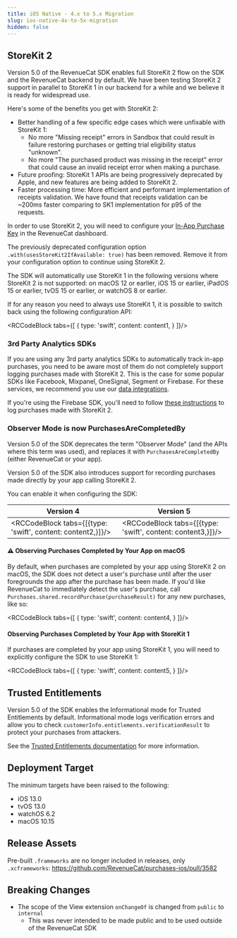```yaml
---
title: iOS Native - 4.x to 5.x Migration
slug: ios-native-4x-to-5x-migration
hidden: false
---
```


## StoreKit 2

Version 5.0 of the RevenueCat SDK enables full StoreKit 2 flow on the SDK and the RevenueCat backend by default. We have been testing StoreKit 2 support in parallel to StoreKit 1 in our backend for a while and we believe it is ready for widespread use.

Here's some of the benefits you get with StoreKit 2:
- Better handling of a few specific edge cases which were unfixable with StoreKit 1:
    - No more "Missing receipt" errors in Sandbox that could result in failure restoring purchases or getting trial eligibility status "unknown".
    - No more "The purchased product was missing in the receipt" error that could cause an invalid receipt error when making a purchase.
- Future proofing: StoreKit 1 APIs are being progressively deprecated by Apple, and new features are being added to StoreKit 2.
- Faster processing time: More efficient and performant implementation of receipts validation. We have found that receipts validation can be ~200ms faster comparing to SK1 implementation for p95 of the requests.

In order to use StoreKit 2, you will need to configure your [In-App Purchase Key](/service-credentials/itunesconnect-app-specific-shared-secret/in-app-purchase-key-configuration) in the RevenueCat dashboard.

The previously deprecated configuration option `.with(usesStoreKit2IfAvailable: true)` has been removed. Remove it from your configuration option to continue using StoreKit 2.

The SDK will automatically use StoreKit 1 in the following versions where StoreKit 2 is not supported: on macOS 12 or earlier, iOS 15 or earlier, iPadOS 15 or earlier, tvOS 15 or earlier, or watchOS 8 or earlier.

If for any reason you need to always use StoreKit 1, it is possible to switch back using the following configuration API:


<RCCodeBlock tabs={[
    {
        type: 'swift',
        content: content1,
    }
]}/>

### 3rd Party Analytics SDKs

If you are using any 3rd party analytics SDKs to automatically track in-app purchases, you need to be aware most of them do not completely support logging purchases made with StoreKit 2. This is the case for some popular SDKs like Facebook, Mixpanel, OneSignal, Segment or Firebase. For these services, we recommend you use our [data integrations](/integrations/integrations).

If you're using the Firebase SDK, you'll need to follow [these instructions](https://firebase.google.com/docs/analytics/measure-in-app-purchases#swift) to log purchases made with StoreKit 2.

### Observer Mode is now PurchasesAreCompletedBy

Version 5.0 of the SDK  deprecates the term "Observer Mode" (and the APIs where this term was used), and replaces it
with `PurchasesAreCompletedBy` (either RevenueCat or your app).

Version 5.0 of the SDK also introduces support for recording purchases made directly by your app calling StoreKit 2. 

You can enable it when configuring the SDK:


| Version 4 | Version 5 |
|------------|------------|
| <RCCodeBlock tabs={[{type: 'swift', content: content2,}]}/> | <RCCodeBlock tabs={[{type: 'swift', content: content3,}]}/> |

#### ⚠️ Observing Purchases Completed by Your App on macOS

By default, when purchases are completed by your app using StoreKit 2 on macOS, the SDK does not detect a user's purchase until after the user foregrounds the app after the purchase has been made. If you'd like RevenueCat to immediately detect the user's purchase, call `Purchases.shared.recordPurchase(purchaseResult)` for any new purchases, like so:


<RCCodeBlock tabs={[
    {
        type: 'swift',
        content: content4,
    }
]}/>

#### Observing Purchases Completed by Your App with StoreKit 1

If purchases are completed by your app using StoreKit 1, you will need to explicitly configure the SDK to use StoreKit 1:


<RCCodeBlock tabs={[
    {
        type: 'swift',
        content: content5,
    }
]}/>

## Trusted Entitlements

Version 5.0 of the SDK enables the Informational mode for Trusted Entitlements by default.
Informational mode logs verification errors and allow you to check `customerInfo.entitlements.verificationResult` to protect your purchases from attackers.

See the [Trusted Entitlements documentation](/customers/trusted-entitlements) for more information.

## Deployment Target
The minimum targets have been raised to the following:

- iOS 13.0
- tvOS 13.0
- watchOS 6.2
- macOS 10.15

## Release Assets
Pre-built `.frameworks` are no longer included in releases, only `.xcframeworks`: https://github.com/RevenueCat/purchases-ios/pull/3582

## Breaking Changes
- The scope of the View extension `onChangeOf` is changed from `public` to `internal`
  - This was never intended to be made public and to be used outside of the RevenueCat SDK